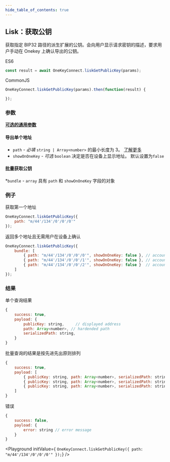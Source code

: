 ```yaml
---
hide_table_of_contents: true
---
```


## Lisk：获取公钥

获取指定 BIP32 路径的派生扩展的公钥。会向用户显示请求密钥的描述，要求用户手动在 Onekey 上确认导出的公钥。

ES6
```javascript
const result = await OneKeyConnect.liskGetPublicKey(params);
```

CommonJS
```javascript
OneKeyConnect.liskGetPublicKey(params).then(function(result) {

});
```

### 参数

[**可选的通用参数**](./commonParams)

#### 导出单个地址
- `path` - *必填* `string | Array<number>` 的最小长度为 3。 [了解更多](./path)
- `showOnOneKey` - *可选* `boolean` 决定是否在设备上显示地址。 默认设置为`false`

#### 批量获取公钥

*`bundle` - `array` 具有 `path` 和 `showOnOneKey` 字段的对象

### 例子

获取第一个地址

```javascript
OneKeyConnect.liskGetPublicKey({
    path: "m/44'/134'/0'/0'/0'"
});
```

返回多个地址且无需用户在设备上确认

```javascript
OneKeyConnect.liskGetPublicKey({
    bundle: [
        { path: "m/44'/134'/0'/0'/0'", showOnOneKey: false }, // account 1
        { path: "m/44'/134'/0'/0'/1'", showOnOneKey: false }, // account 2
        { path: "m/44'/134'/0'/0'/2'", showOnOneKey: false }  // account 3
    ]
});
```

### 结果

单个查询结果
```javascript
{
    success: true,
    payload: {
        publicKey: string,     // displayed address
        path: Array<number>, // hardended path
        serializedPath: string,
    }
}
```

批量查询的结果是按先进先出原则排列

```javascript
{
    success: true,
    payload: [
        { publicKey: string, path: Array<number>, serializedPath: string }, // account 1
        { publicKey: string, path: Array<number>, serializedPath: string }, // account 2
        { publicKey: string, path: Array<number>, serializedPath: string }  // account 3
    ]
}
```

错误

```javascript
{
    success: false,
    payload: {
        error: string // error message
    }
}
```

<Playground
    initValue={
`OneKeyConnect.liskGetPublicKey({
    path: "m/44'/134'/0'/0'/0'"
});`}
/>
